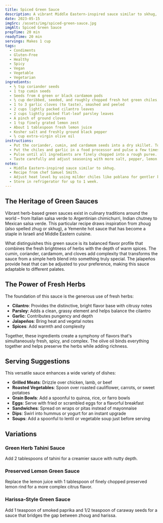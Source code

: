 ```yaml
---
title: Spiced Green Sauce
description: A vibrant Middle Eastern-inspired sauce similar to skhug, featuring aromatic toasted spices and fresh green chiles. This versatile workhorse recipe from chef Samuel Smith transforms vegetables, grilled meats, and snacks with its bold flavors and beautiful green color. Adjust the heat level by using milder chiles like poblano for a gentler kick.
date: 2023-05-15
imgSrc: /assets/img/spiced-green-sauce.jpg
imgAlt: Spiced Green Sauce
prepTime: 20 min
readyTime: 20 min
servings: Makes 1 cup
tags:
  - Condiments
  - Gluten-Free
  - Healthy
  - Spicy
  - Vegan
  - Vegetable
  - Vegetarian
ingredients:
  - ½ tsp coriander seeds
  - 1 tsp cumin seeds
  - Seeds from 4 green or black cardamom pods
  - ½ cup deribbed, seeded, and roughly chopped fresh hot green chiles, such as serrano (2 to 4)
  - 1 to 3 garlic cloves (to taste), smashed and peeled
  - 2 cups lightly packed cilantro leaves
  - 2 cups lightly packed flat-leaf parsley leaves
  - A pinch of ground cloves
  - 1 tsp finely grated lemon zest
  - About 1 tablespoon fresh lemon juice
  - Kosher salt and freshly ground black pepper
  - ½ cup extra-virgin olive oil
instructions:
  - Put the coriander, cumin, and cardamom seeds into a dry skillet. Toast lightly over medium heat, shaking the pan frequently, until fragrant, about 4 minutes. Transfer to a plate to cool, then grind finely in a spice grinder or mortar and pestle.
  - Put the chiles and garlic in a food processor and pulse a few times until fairly fine. Add the cilantro, parsley, toasted ground seeds, ground cloves, lemon zest, lemon juice, 1 teaspoon kosher salt, and a few twists of black pepper.
  - Pulse until all ingredients are finely chopped into a rough puree. With the motor running, drizzle in the olive oil. Stop before the sauce is completely smooth—you want a slightly chunky texture.
  - Taste carefully and adjust seasoning with more salt, pepper, lemon juice, or spices as needed. Store in the refrigerator for up to 1 week.
notes:
  - Middle Eastern-inspired sauce similar to skhug.
  - Recipe from chef Samuel Smith.
  - Adjust heat level by using milder chiles like poblano for gentler kick.
  - Store in refrigerator for up to 1 week.
---
```


## The Heritage of Green Sauces

Vibrant herb-based green sauces exist in culinary traditions around the world – from Italian salsa verde to Argentinian chimichurri, Indian chutney to Mexican salsa verde. This particular recipe draws inspiration from zhoug (also spelled zhug or skhug), a Yemenite hot sauce that has become a staple in Israeli and Middle Eastern cuisine.

What distinguishes this green sauce is its balanced flavor profile that combines the fresh brightness of herbs with the depth of warm spices. The cumin, coriander, cardamom, and cloves add complexity that transforms the sauce from a simple herb blend into something truly special. The jalapeños provide heat that can be adjusted to your preference, making this sauce adaptable to different palates.

## The Power of Fresh Herbs

The foundation of this sauce is the generous use of fresh herbs:

- **Cilantro**: Provides the distinctive, bright flavor base with citrusy notes
- **Parsley**: Adds a clean, grassy element and helps balance the cilantro
- **Garlic**: Contributes pungency and depth
- **Jalapeños**: Bring heat and vegetal notes
- **Spices**: Add warmth and complexity

Together, these ingredients create a symphony of flavors that's simultaneously fresh, spicy, and complex. The olive oil binds everything together and helps preserve the herbs while adding richness.

## Serving Suggestions

This versatile sauce enhances a wide variety of dishes:

- **Grilled Meats**: Drizzle over chicken, lamb, or beef
- **Roasted Vegetables**: Spoon over roasted cauliflower, carrots, or sweet potatoes
- **Grain Bowls**: Add a spoonful to quinoa, rice, or farro bowls
- **Eggs**: Serve with fried or scrambled eggs for a flavorful breakfast
- **Sandwiches**: Spread on wraps or pitas instead of mayonnaise
- **Dips**: Swirl into hummus or yogurt for an instant upgrade
- **Soups**: Add a spoonful to lentil or vegetable soup just before serving

## Variations

### Green Herb Tahini Sauce
Add 2 tablespoons of tahini for a creamier sauce with nutty depth.

### Preserved Lemon Green Sauce
Replace the lemon juice with 1 tablespoon of finely chopped preserved lemon rind for a more complex citrus flavor.

### Harissa-Style Green Sauce
Add 1 teaspoon of smoked paprika and 1/2 teaspoon of caraway seeds for a sauce that bridges the gap between zhoug and harissa.